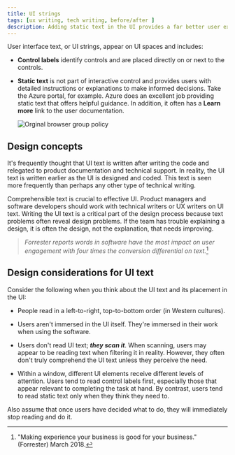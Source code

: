```yaml
---
title: UI strings
tags: [ux writing, tech writing, before/after ]
description: Adding static text in the UI provides a far better user experience than nothing at all. For example, a UI can get complex like the Azure portal. Having that guidance in the Azure UI helps the IT professional, in this case, work more efficiently in Azure.  
---
```




User interface text, or UI strings, appear on UI spaces and includes:

- **Control labels** identify controls and are placed directly on or next to the controls.

- **Static text** is not part of interactive control and provides users with detailed instructions or explanations to make informed decisions. Take the Azure portal, for example. Azure does an excellent job providing static text that offers helpful guidance. In addition, it often has a **Learn more** link to the user documentation.

  ![Orginal browser group policy](../../static/img/static-ui-text.png)
  <div id="zoom-container"></div>

## Design concepts

It's frequently thought that UI text is written after writing the code and relegated to product documentation and technical support. In reality, the UI text is written earlier as the UI is designed and coded. This text is seen more frequently than perhaps any other type of technical writing.

Comprehensible text is crucial to effective UI. Product managers and software developers should work with technical writers or UX writers on UI text. Writing the UI text is a critical part of the design process because text problems often reveal design problems. If the team has trouble explaining a design, it is often the design, not the explanation, that needs improving.


>*Forrester reports words in software have the most impact on user engagement with four times the conversion differential on text.*[^1]


## Design considerations for UI text

Consider the following when you think about the UI text and its placement in the UI:
- People read in a left-to-right, top-to-bottom order (in Western cultures).

- Users aren't immersed in the UI itself. They're immersed in their work when using the software. 

- Users don't read UI text; ***they scan it***. When scanning, users may appear to be reading text when filtering it in reality. However, they often don't truly comprehend the UI text unless they perceive the need.

- Within a window, different UI elements receive different levels of attention. Users tend to read control labels first, especially those that appear relevant to completing the task at hand. By contrast, users tend to read static text only when they think they need to.

Also assume that once users have decided what to do, they will immediately stop reading and do it.

[^1]: "Making experience your business is good for your business." (Forrester) March 2018.